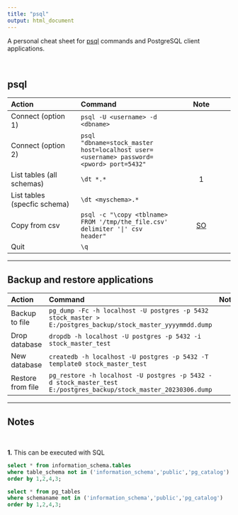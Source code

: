 ```yaml
---
title: "psql"
output: html_document
---
```


A personal cheat sheet for [psql](https://www.postgresql.org/docs/current/app-psql.html) commands and PostgreSQL client applications. 

<br>

## psql 

| Action | Command | Note |  
| :----- |:------- |:---:|  
| Connect (option 1)     | ```psql -U <username> -d <dbname>``` |  |  
| Connect (option 2)      | ```psql "dbname=stock_master host=localhost user=<username> password=<pword> port=5432"``` |  | 
| List tables (all schemas) | ```\dt *.*``` | 1 |  
| List tables (specfic schema) | ```\dt <myschema>.*``` | |  
| Copy from csv | ```psql -c "\copy <tblname> FROM '/tmp/the_file.csv' delimiter '|' csv header"``` | [SO](https://stackoverflow.com/questions/28602647/postgresql-csv-import-from-command-line) |  
| Quit | ```\q``` |  |  

---

## Backup and restore applications 

| Action | Command | Note |  
| :----- |:------- |:---:|  
| Backup to file | ```pg_dump -Fc -h localhost -U postgres -p 5432 stock_master > E:/postgres_backup/stock_master_yyyymmdd.dump``` | |  
| Drop database | ```dropdb -h localhost -U postgres -p 5432 -i stock_master_test``` | |  
| New database | ```createdb -h localhost -U postgres -p 5432 -T template0 stock_master_test``` | |  
| Restore from file | ```pg_restore -h localhost -U postgres -p 5432 -d stock_master_test E:/postgres_backup/stock_master_20230306.dump``` | |  


---

## Notes  

<br>

**1.**
This can be executed with SQL
``` sql
select * from information_schema.tables 
where table_schema not in ('information_schema','public','pg_catalog')
order by 1,2,4,3;

select * from pg_tables 
where schemaname not in ('information_schema','public','pg_catalog')
order by 1,2,4,3;
```

  
